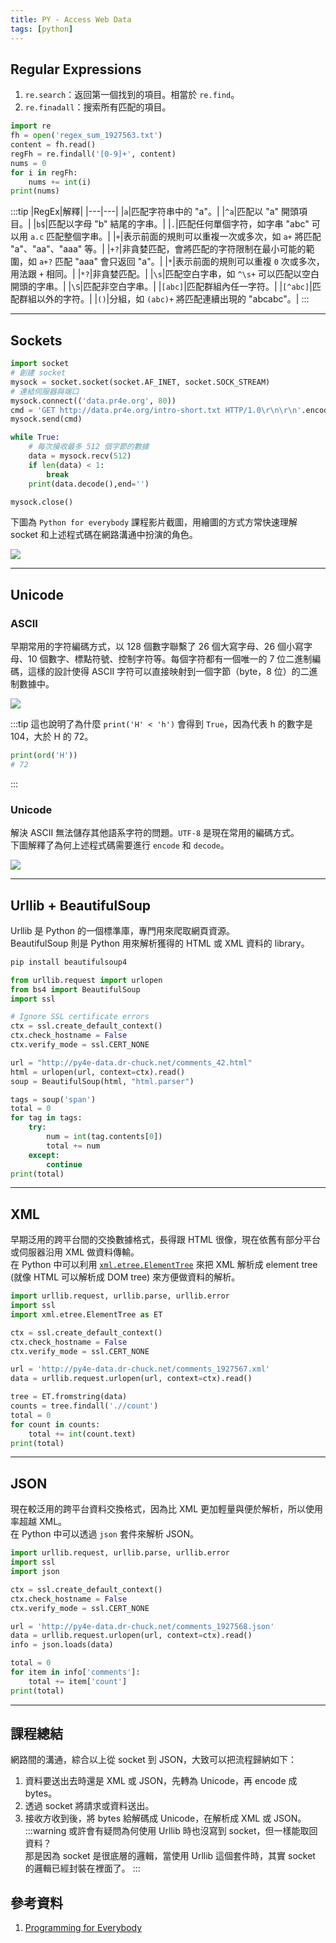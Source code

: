```yaml
---
title: PY - Access Web Data
tags: [python]
---
```

## Regular Expressions
1. `re.search`：返回第一個找到的項目。相當於 `re.find`。
2. `re.finadall`：搜索所有匹配的項目。
```py
import re
fh = open('regex_sum_1927563.txt')
content = fh.read()
regFh = re.findall('[0-9]+', content)
nums = 0
for i in regFh:
    nums += int(i)
print(nums)
```
:::tip
|RegEx|解釋|
|---|---|
|`a`|匹配字符串中的 "a"。|
|`^a`|匹配以 "a" 開頭項目。|
|`b$`|匹配以字母 "b" 結尾的字串。|
|`.`|匹配任何單個字符，如字串 "abc" 可以用 `a.c` 匹配整個字串。|
|`+`|表示前面的規則可以重複一次或多次，如 `a+` 將匹配 "a"、"aa"、"aaa" 等。|
|`+?`|非貪婪匹配，會將匹配的字符限制在最小可能的範圍，如 `a+?` 匹配 "aaa" 會只返回 "a"。|
|`*`|表示前面的規則可以重複 `0` 次或多次，用法跟 `+` 相同。|
|`*?`|非貪婪匹配。|
|`\s`|匹配空白字串，如 `^\s+` 可以匹配以空白開頭的字串。|
|`\S`|匹配非空白字串。|
|`[abc]`|匹配群組內任一字符。|
|`[^abc]`|匹配群組以外的字符。|
|`()`|分組，如 `(abc)+` 將匹配連續出現的 "abcabc"。|
:::

---

## Sockets
```py
import socket
# 創建 socket
mysock = socket.socket(socket.AF_INET, socket.SOCK_STREAM)
# 連結伺服器與端口
mysock.connect(('data.pr4e.org', 80))
cmd = 'GET http://data.pr4e.org/intro-short.txt HTTP/1.0\r\n\r\n'.encode()
mysock.send(cmd)

while True:
    # 每次接收最多 512 個字節的數據
    data = mysock.recv(512)
    if len(data) < 1:
        break
    print(data.decode(),end='')

mysock.close()
```
下圖為 `Python for everybody` 課程影片截圖，用繪圖的方式方常快速理解 socket 和上述程式碼在網路溝通中扮演的角色。

![](./assets/images/socket01.png)

---

## Unicode
### ASCII
早期常用的字符編碼方式，以 128 個數字聯繫了 26 個大寫字母、26 個小寫字母、10 個數字、標點符號、控制字符等。每個字符都有一個唯一的 7 位二進制編碼，這樣的設計使得 ASCII 字符可以直接映射到一個字節（byte，8 位）的二進制數據中。

![](./assets/images/ASCII.png)

:::tip
這也說明了為什麼 `print('H' < 'h')` 會得到 `True`，因為代表 h 的數字是 104，大於 H 的 72。
```py
print(ord('H'))
# 72
```
:::

### Unicode
解決 ASCII 無法儲存其他語系字符的問題。`UTF-8` 是現在常用的編碼方式。  
下圖解釋了為何上述程式碼需要進行 `encode` 和 `decode`。

![](./assets/images/unicode.png)

---

## Urllib + BeautifulSoup
Urllib 是 Python 的一個標準庫，專門用來爬取網頁資源。  
BeautifulSoup 則是 Python 用來解析獲得的 HTML 或 XML 資料的 library。

```bash title='先安裝 BeautifulSoup'
pip install beautifulsoup4
```

```py
from urllib.request import urlopen
from bs4 import BeautifulSoup
import ssl

# Ignore SSL certificate errors
ctx = ssl.create_default_context()
ctx.check_hostname = False
ctx.verify_mode = ssl.CERT_NONE

url = "http://py4e-data.dr-chuck.net/comments_42.html"
html = urlopen(url, context=ctx).read()
soup = BeautifulSoup(html, "html.parser")

tags = soup('span')
total = 0
for tag in tags:
    try:
        num = int(tag.contents[0])
        total += num
    except:
        continue
print(total)
```

---

## XML
早期泛用的跨平台間的交換數據格式，長得跟 HTML 很像，現在依舊有部分平台或伺服器沿用 XML 做資料傳輸。  
在 Python 中可以利用 [`xml.etree.ElementTree`](https://docs.python.org/3/library/xml.etree.elementtree.html) 來把 XML 解析成 element tree (就像 HTML 可以解析成 DOM tree) 來方便做資料的解析。

```py
import urllib.request, urllib.parse, urllib.error
import ssl
import xml.etree.ElementTree as ET

ctx = ssl.create_default_context()
ctx.check_hostname = False
ctx.verify_mode = ssl.CERT_NONE

url = 'http://py4e-data.dr-chuck.net/comments_1927567.xml'
data = urllib.request.urlopen(url, context=ctx).read()

tree = ET.fromstring(data)
counts = tree.findall('.//count')
total = 0
for count in counts:
    total += int(count.text)
print(total)
```

---

## JSON
現在較泛用的跨平台資料交換格式，因為比 XML 更加輕量與便於解析，所以使用率超越 XML。  
在 Python 中可以透過 `json` 套件來解析 JSON。

```py
import urllib.request, urllib.parse, urllib.error
import ssl
import json

ctx = ssl.create_default_context()
ctx.check_hostname = False
ctx.verify_mode = ssl.CERT_NONE

url = 'http://py4e-data.dr-chuck.net/comments_1927568.json'
data = urllib.request.urlopen(url, context=ctx).read()
info = json.loads(data)

total = 0
for item in info['comments']:
    total += item['count']
print(total)
```

---

## 課程總結
網路間的溝通，綜合以上從 socket 到 JSON，大致可以把流程歸納如下：  
1. 資料要送出去時還是 XML 或 JSON，先轉為 Unicode，再 encode 成 bytes。
2. 透過 socket 將請求或資料送出。
3. 接收方收到後，將 bytes 給解碼成 Unicode，在解析成 XML 或 JSON。
:::warning
或許會有疑問為何使用 Urllib 時也沒寫到 socket，但一樣能取回資料？  
那是因為 socket 是很底層的邏輯，當使用 Urllib 這個套件時，其實 socket 的邏輯已經封裝在裡面了。
:::

## 參考資料
1. [Programming for Everybody](https://www.coursera.org/specializations/python)